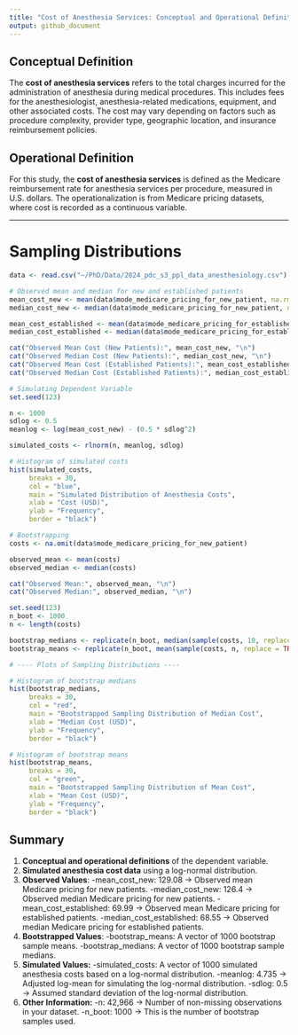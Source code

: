 ```yaml
---
title: "Cost of Anesthesia Services: Conceptual and Operational Definitions"
output: github_document
---
```



## Conceptual Definition
The **cost of anesthesia services** refers to the total charges incurred for the administration of anesthesia during medical procedures. This includes fees for the anesthesiologist, anesthesia-related medications, equipment, and other associated costs. The cost may vary depending on factors such as procedure complexity, provider type, geographic location, and insurance reimbursement policies.

## Operational Definition
For this study, the **cost of anesthesia services** is defined as the Medicare reimbursement rate for anesthesia services per procedure, measured in U.S. dollars. The operationalization is from Medicare pricing datasets, where cost is recorded as a continuous variable.

---

# Sampling Distributions
```r
data <- read.csv("~/PhD/Data/2024_pdc_s3_ppl_data_anesthesiology.csv")

# Observed mean and median for new and established patients
mean_cost_new <- mean(data$mode_medicare_pricing_for_new_patient, na.rm = TRUE)
median_cost_new <- median(data$mode_medicare_pricing_for_new_patient, na.rm = TRUE)

mean_cost_established <- mean(data$mode_medicare_pricing_for_established_patient, na.rm = TRUE)
median_cost_established <- median(data$mode_medicare_pricing_for_established_patient, na.rm = TRUE)

cat("Observed Mean Cost (New Patients):", mean_cost_new, "\n")
cat("Observed Median Cost (New Patients):", median_cost_new, "\n")
cat("Observed Mean Cost (Established Patients):", mean_cost_established, "\n")
cat("Observed Median Cost (Established Patients):", median_cost_established, "\n")

# Simulating Dependent Variable 
set.seed(123)  

n <- 1000
sdlog <- 0.5  
meanlog <- log(mean_cost_new) - (0.5 * sdlog^2)  

simulated_costs <- rlnorm(n, meanlog, sdlog)

# Histogram of simulated costs
hist(simulated_costs, 
     breaks = 30, 
     col = "blue", 
     main = "Simulated Distribution of Anesthesia Costs", 
     xlab = "Cost (USD)", 
     ylab = "Frequency", 
     border = "black")

# Bootstrapping
costs <- na.omit(data$mode_medicare_pricing_for_new_patient) 

observed_mean <- mean(costs)
observed_median <- median(costs)

cat("Observed Mean:", observed_mean, "\n")
cat("Observed Median:", observed_median, "\n")

set.seed(123)  
n_boot <- 1000 
n <- length(costs)

bootstrap_medians <- replicate(n_boot, median(sample(costs, 10, replace = TRUE)))
bootstrap_means <- replicate(n_boot, mean(sample(costs, n, replace = TRUE)))

# ---- Plots of Sampling Distributions ----

# Histogram of bootstrap medians
hist(bootstrap_medians, 
     breaks = 30, 
     col = "red", 
     main = "Bootstrapped Sampling Distribution of Median Cost", 
     xlab = "Median Cost (USD)", 
     ylab = "Frequency", 
     border = "black")

# Histogram of bootstrap means
hist(bootstrap_means, 
     breaks = 30, 
     col = "green", 
     main = "Bootstrapped Sampling Distribution of Mean Cost", 
     xlab = "Mean Cost (USD)", 
     ylab = "Frequency", 
     border = "black")
```


## Summary

1. **Conceptual and operational definitions** of the dependent variable.
2. **Simulated anesthesia cost data** using a log-normal distribution.
3. **Observed Values**:
    -mean_cost_new: 129.08 → Observed mean Medicare pricing for new patients.
    -median_cost_new: 126.4 → Observed median Medicare pricing for new patients.
    -mean_cost_established: 69.99 → Observed mean Medicare pricing for established patients.
    -median_cost_established: 68.55 → Observed median Medicare pricing for established patients.
4. **Bootstrapped Values**:
    -bootstrap_means: A vector of 1000 bootstrap sample means.
    -bootstrap_medians: A vector of 1000 bootstrap sample medians.
5. **Simulated Values:**
    -simulated_costs: A vector of 1000 simulated anesthesia costs based on a log-normal distribution.
    -meanlog: 4.735 → Adjusted log-mean for simulating the log-normal distribution.
    -sdlog: 0.5 → Assumed standard deviation of the log-normal distribution.
6. **Other Information:**
    -n: 42,966 → Number of non-missing observations in your dataset.
    -n_boot: 1000 → This is the number of bootstrap samples used. 


